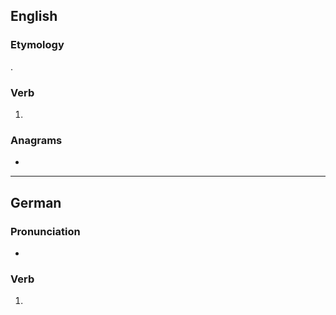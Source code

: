 ==English==

===Etymology===
{{suffix|en|deal|est}}.

===Verb===
{{head|en|verb form}}

# {{en-archaic second-person singular of|deal|lang=en}}

===Anagrams===
* {{anagrams|en|a=adeelst|delates|leadest|stealed}}

----

==German==

===Pronunciation===
* {{audio|de|De-dealest.ogg|Audio}}

===Verb===
{{head|de|verb form}}

# {{de-verb form of|dealen|2|s|k1}}